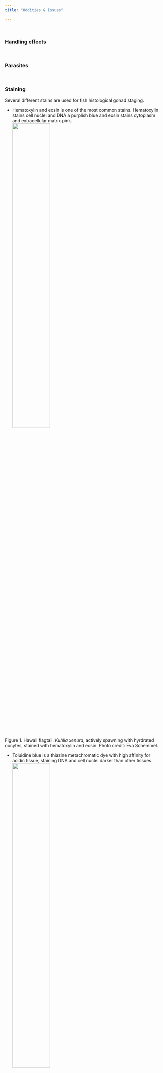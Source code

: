```yaml
---
title: "Oddities & Issues"

---
```

<br>

### Handling effects

<br>

### Parasites

<br>

### Staining 

Several different stains are used for fish histological gonad staging. 


- Hematoxylin and eosin is one of the most common stains. Hematoxylin stains cell nuclei and DNA a purplish blue and eosin stains cytoplasm and extracellular matrix pink.  
![](images/ahole_h-e.png){width=50%}

Figure 1.  Hawaii flagtail, *Kuhlia xenura*, actively spawning with hyrdrated oocytes, stained with hematoxylin and eosin. Photo credit: Eva Schemmel.

- Toluidine blue is a thiazine metachromatic dye with high affinity for acidic tissue, staining DNA and cell nuclei darker than other tissues.  
![](images/ahole_t-blue.png){width=50%}  


Figure 2.  Hawaii flagtail, *Kuhlia xenura*, actively spawning with hyrdrated oocytes, stained with toluidine blue. Photo credit: Eva Schemmel.

- Schiff’s Mallory Trichrome


- 